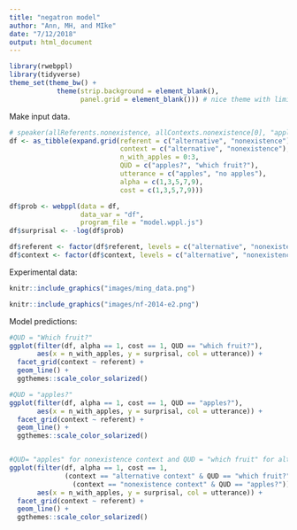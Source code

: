 ```yaml
---
title: "negatron model"
author: "Ann, MH, and MIke"
date: "7/12/2018"
output: html_document
---
```


```r
library(rwebppl)
library(tidyverse)
theme_set(theme_bw() + 
            theme(strip.background = element_blank(), 
                  panel.grid = element_blank())) # nice theme with limited extras
```


Make input data. 

```r
# speaker(allReferents.nonexistence, allContexts.nonexistence[0], "apples?").score("no apples")
df <- as_tibble(expand.grid(referent = c("alternative", "nonexistence"),
                            context = c("alternative", "nonexistence"), 
                            n_with_apples = 0:3,
                            QUD = c("apples?", "which fruit?"), 
                            utterance = c("apples", "no apples"),
                            alpha = c(1,3,5,7,9),
                            cost = c(1,3,5,7,9)))
```
 

```r
df$prob <- webppl(data = df, 
                  data_var = "df",
                  program_file = "model.wppl.js")
df$surprisal <- -log(df$prob)

df$referent <- factor(df$referent, levels = c("alternative", "nonexistence"), labels = c("alternative referent", "nonexistence referent"))
df$context <- factor(df$context, levels = c("alternative", "nonexistence"), labels = c("alternative context", "nonexistence context"))
```

Experimental data: 
```r
knitr::include_graphics("images/ming_data.png")
```
```r
knitr::include_graphics("images/nf-2014-e2.png")
```

Model predictions:

```r
#QUD = "Which fruit?"
ggplot(filter(df, alpha == 1, cost == 1, QUD == "which fruit?"), 
       aes(x = n_with_apples, y = surprisal, col = utterance)) + 
  facet_grid(context ~ referent) + 
  geom_line() + 
  ggthemes::scale_color_solarized()

#QUD = "apples?"
ggplot(filter(df, alpha == 1, cost == 1, QUD == "apples?"), 
       aes(x = n_with_apples, y = surprisal, col = utterance)) + 
  facet_grid(context ~ referent) + 
  geom_line() + 
  ggthemes::scale_color_solarized()


#QUD= "apples" for nonexistence context and QUD = "which fruit" for alternative context (Ming's prediction): 
ggplot(filter(df, alpha == 1, cost == 1, 
              (context == "alternative context" & QUD == "which fruit?") |
                (context == "nonexistence context" & QUD == "apples?")), 
       aes(x = n_with_apples, y = surprisal, col = utterance)) + 
  facet_grid(context ~ referent) + 
  geom_line() + 
  ggthemes::scale_color_solarized()

```


